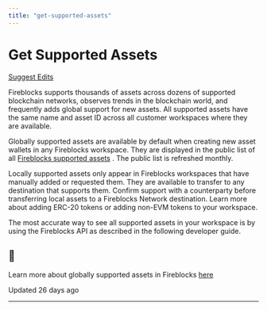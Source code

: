 ```yaml
---
title: "get-supported-assets"
---
```

  
  # Get Supported Assets

[Suggest Edits](/edit/list-supported-assets-1)

Fireblocks supports thousands of assets across dozens of supported blockchain networks, observes trends in the blockchain world, and frequently adds global support for new assets. All supported assets have the same name and asset ID across all customer workspaces where they are available.

Globally supported assets are available by default when creating new asset wallets in any Fireblocks workspace. They are displayed in the public list of all [Fireblocks supported assets](https://www.fireblocks.com/integrations/tokens/?__hstc=215458440.41821ffcb4b2553542fa87b261b6e5c5.1708429222995.1720100147941.1720113071013.58&__hssc=215458440.4.1720113071013&__hsfp=734145927) . The public list is refreshed monthly.

Locally supported assets only appear in Fireblocks workspaces that have manually added or requested them. They are available to transfer to any destination that supports them. Confirm support with a counterparty before transferring local assets to a Fireblocks Network destination. Learn more about adding ERC-20 tokens or adding non-EVM tokens to your workspace.

The most accurate way to see all supported assets in your workspace is by using the Fireblocks API as described in the following developer guide.

  
<Info>

## 📘

Learn more about globally supported assets in Fireblocks [here](https://support.fireblocks.io/hc/en-us/articles/6641409557532-Globally-supported-assets)



</Info>

Updated 26 days ago

* * *